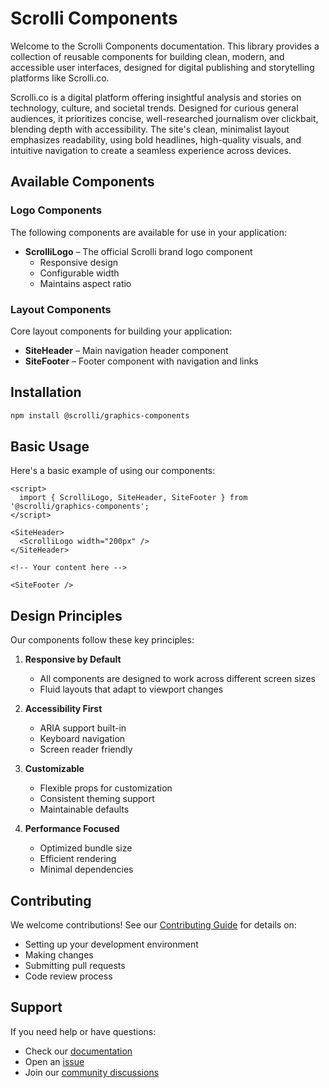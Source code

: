 
<Meta title="Documentation/Overview" />

# Scrolli Components

Welcome to the Scrolli Components documentation. This library provides a collection of reusable components for building clean, modern, and accessible user interfaces, designed for digital publishing and storytelling platforms like Scrolli.co.

Scrolli.co is a digital platform offering insightful analysis and stories on technology, culture, and societal trends. Designed for curious general audiences, it prioritizes concise, well-researched journalism over clickbait, blending depth with accessibility. The site's clean, minimalist layout emphasizes readability, using bold headlines, high-quality visuals, and intuitive navigation to create a seamless experience across devices.

## Available Components

### Logo Components

The following components are available for use in your application:

- **ScrolliLogo** – The official Scrolli brand logo component
  - Responsive design
  - Configurable width
  - Maintains aspect ratio

### Layout Components

Core layout components for building your application:

- **SiteHeader** – Main navigation header component
- **SiteFooter** – Footer component with navigation and links

## Installation

```bash
npm install @scrolli/graphics-components
```

## Basic Usage

Here's a basic example of using our components:

```svelte
<script>
  import { ScrolliLogo, SiteHeader, SiteFooter } from '@scrolli/graphics-components';
</script>

<SiteHeader>
  <ScrolliLogo width="200px" />
</SiteHeader>

<!-- Your content here -->

<SiteFooter />
```

## Design Principles

Our components follow these key principles:

1. **Responsive by Default**
   - All components are designed to work across different screen sizes
   - Fluid layouts that adapt to viewport changes

2. **Accessibility First**
   - ARIA support built-in
   - Keyboard navigation
   - Screen reader friendly

3. **Customizable**
   - Flexible props for customization
   - Consistent theming support
   - Maintainable defaults

4. **Performance Focused**
   - Optimized bundle size
   - Efficient rendering
   - Minimal dependencies

## Contributing

We welcome contributions! See our [Contributing Guide](CONTRIBUTING.md) for details on:

- Setting up your development environment
- Making changes
- Submitting pull requests
- Code review process

## Support

If you need help or have questions:

- Check our [documentation](/?path=/docs)
- Open an [issue](https://github.com/scrolli/graphics-components/issues)
- Join our [community discussions](https://github.com/scrolli/graphics-components/discussions)